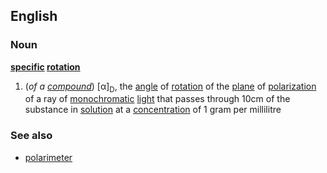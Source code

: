 ==English==
===Noun===
{{wikipedia}}
'''[[specific]] [[rotation]]'''
#{{chemistry}} (''of a [[compound]]'') [&alpha;]<sub>D</sub>, the [[angle]] of [[rotation]] of the [[plane]] of [[polarization]] of a ray of [[monochromatic]] [[light]] that passes through 10cm of the substance in [[solution]] at a [[concentration]] of 1 gram per millilitre
===See also===
*[[polarimeter]]